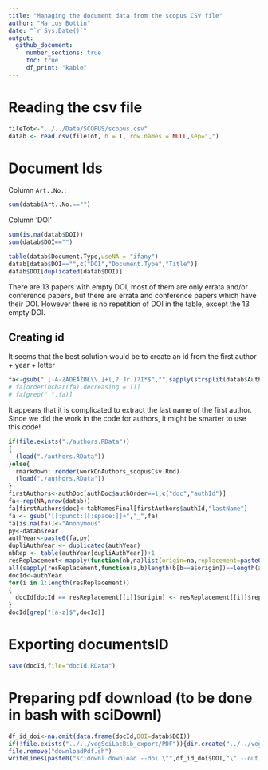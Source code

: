 ```yaml
---
title: "Managing the document data from the scopus CSV file"
author: "Marius Bottin"
date: "`r Sys.Date()`"
output: 
  github_document:
     number_sections: true
     toc: true
     df_print: "kable"
---
```



# Reading the csv file
```r
fileTot<-"../../Data/SCOPUS/scopus.csv"
datab <- read.csv(fileTot, h = T, row.names = NULL,sep=",")
```


# Document Ids

Column `Art..No.`:

```r
sum(datab$Art..No.=="")
```
Column 'DOI'

```r
sum(is.na(datab$DOI))
sum(datab$DOI=="")

table(datab$Document.Type,useNA = "ifany")
datab[datab$DOI=="",c("DOI","Document.Type","Title")]
datab$DOI[duplicated(datab$DOI)]
```

There are 13 papers with empty DOI, most of them are only errata and/or conference papers, but there are errata and conference papers which have their DOI. 
However there is no repetition of DOI in the table, except the 13 empty DOI.

## Creating id

It seems that the best solution would be to create an id from the first author + year + letter

```r
fa<-gsub(" [-A-ZÁÖÈÅŽØŁ\\.]+(,? Jr.)?I*$","",sapply(strsplit(datab$Authors, "; "),function(x)x[1]),perl = T)
# fa[order(nchar(fa),decreasing = T)]
# fa[grep(" ",fa)]
```
It appears that it is complicated to extract the last name of the first author.
Since we did the work in the code for authors, it might be smarter to use this code!

```r
if(file.exists("./authors.RData"))
{
  (load("./authors.RData"))
}else{
  rmarkdown::render(workOnAuthors_scopusCsv.Rmd)
  (load("./authors.RData"))
}
firstAuthors<-authDoc[authDoc$authOrder==1,c("doc","authId")]
fa<-rep(NA,nrow(datab))
fa[firstAuthors$doc]<-tabNamesFinal[firstAuthors$authId,"lastName"]
fa <- gsub("[[:punct:][:space:]]+","_",fa)
fa[is.na(fa)]<-"Anonymous"
py<-datab$Year
authYear<-paste0(fa,py)
dupliAuthYear <- duplicated(authYear)
nbRep <- table(authYear[dupliAuthYear])+1
resReplacement<-mapply(function(nb,na)list(origin=na,replacement=paste0(na,letters[1:nb])),nbRep,names(nbRep),SIMPLIFY = F)
all(sapply(resReplacement,function(a,b)length(b[b==a$origin])==length(a$replacement),b=authYear))
docId<-authYear
for(i in 1:length(resReplacement))
{
  docId[docId == resReplacement[[i]]$origin] <- resReplacement[[i]]$replacement
}
docId[grep("[a-z]$",docId)]
```

# Exporting documentsID

```r
save(docId,file="docId.RData")
```



# Preparing pdf download (to be done in bash with sciDownl)

```r
df_id_doi<-na.omit(data.frame(docId,DOI=datab$DOI))
if(!file.exists("../../vegSciLacBib_export/PDF")){dir.create("../../vegSciLacBib_export/PDF")}
file.remove("downloadPdf.sh")
writeLines(paste0("scidownl download --doi \"",df_id_doi$DOI,"\" --out ../../vegSciLacBib_export/PDF/",df_id_doi$docId,".pdf"), con="downloadPdf.sh")
```


